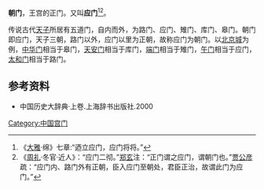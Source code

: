'''朝门'''，王宫的正门。又叫'''应门'''<ref>《[[大雅|大雅]]·绵》七章:“迺立应门，应门将将。”</ref><ref>《[[周礼|周礼]]·冬官·近人》：“应门二彻。”[[郑玄|郑玄]]注：“正门谓之应门，谓朝门也。”[[贾公彦|贾公彦]]疏：“应门内、路门外有正朝，臣入应门至朝处，君臣正治，故谓此门为应门。”</ref>。

传说古代[[天子|天子]]所居有五道门，自内而外，为路门、应门、雉门、库门、皋门。朝门即应门，天子三朝，路门以外，应门以里为正朝，故称应门为朝门。以[[北京城|北京城]]为例，[[中华门|中华门]]相当于皋门，[[天安门|天安门]]相当于库门，[[端门|端门]]相当于雉门，[[午门|午门]]相当于应门，[[太和门|太和门]]相当于路门。

== 参考资料 ==
{{reflist}}
*中国历史大辞典·上卷.上海辞书出版社.2000

[[Category:中国宫门|Category:中国宫门]]